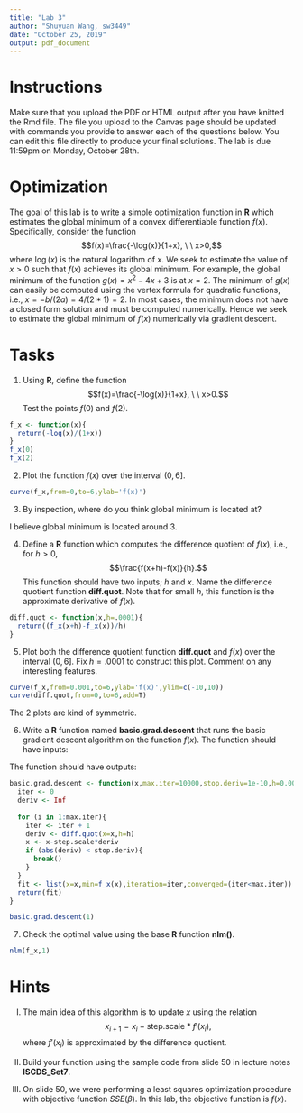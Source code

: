 ```yaml
---
title: "Lab 3"  
author: "Shuyuan Wang, sw3449"
date: "October 25, 2019"
output: pdf_document
---
```


# Instructions 
Make sure that you upload the PDF or HTML output after you have knitted the Rmd file.  The file you upload to the Canvas page should be updated with commands you provide to answer each of the questions below.  You can edit this file directly to produce your final solutions. The lab is due 11:59pm on Monday, October 28th.    

# Optimization

The goal of this lab is to write a simple optimization function in **R** which estimates the global minimum of a convex differentiable function $f(x)$.  Specifically, consider the function 
$$f(x)=\frac{-\log(x)}{1+x}, \ \ x>0,$$
where $\log(x)$ is the natural logarithm of $x$.  We seek to estimate the value of $x>0$ such that $f(x)$ achieves its global minimum.  For example, the global minimum of the function $g(x)=x^2-4x+3$ is at $x=2$. The minimum of $g(x)$ can easily be computed using the vertex formula for quadratic functions, i.e., $x=-b/(2a)=4/(2*1)=2$.  In most cases, the minimum does not have a closed form solution and must be computed numerically.  Hence we seek to estimate the global minimum of $f(x)$ numerically via gradient descent.    

# Tasks

1) Using **R**, define the function $$f(x)=\frac{-\log(x)}{1+x}, \ \ x>0.$$ Test the points $f(0)$ and $f(2)$.  

```r
f_x <- function(x){
  return(-log(x)/(1+x))
}
f_x(0)
f_x(2)
```

2) Plot the function $f(x)$ over the interval $(0,6]$. 

```r
curve(f_x,from=0,to=6,ylab='f(x)')
```

3)  By inspection, where do you think global minimum is located at?  

I believe global minimum is located around 3.

4) Define a **R** function which computes the difference quotient of $f(x)$, i.e., for $h>0$, 
$$\frac{f(x+h)-f(x)}{h}.$$ This function should have two inputs; $h$ and $x$.  Name the difference quotient function **diff.quot**.  Note that for small $h$,  this function is the approximate derivative of $f(x)$.  

```r
diff.quot <- function(x,h=.0001){
  return((f_x(x+h)-f_x(x))/h)
}
```

5) Plot both the difference quotient function **diff.quot** and $f(x)$ over the interval $(0,6]$. Fix $h=.0001$ to construct this plot. Comment on any interesting features.

```r
curve(f_x,from=0.001,to=6,ylab='f(x)',ylim=c(-10,10))
curve(diff.quot,from=0,to=6,add=T)
```

The 2 plots are kind of symmetric.

6) Write a **R** function named **basic.grad.descent** that runs the basic gradient descent algorithm on the function $f(x)$.
The function should have inputs:  

\begin{enumerate}
\item Initial value  {\bf x}
\item Maximum iterations  {\bf max.iter} with default 10000. 
\item Stopping criterion {\bf stop.deriv} with default 1e-10. 
\item Derivative step size {\bf h} with default .0001.  
\item Step size {\bf step.scale} with default .5. 
\end{enumerate} The function should have outputs:
\begin{enumerate}
\item The value $x$ that yields the minimum of $f(x)$. 
\item The minimum value of $f(x)$. 
\item The number of iterations the algorithm took to reach the minimum.
\item A logical indicator displaying whether or not the algorithm converged.  
\end{enumerate}

```r
basic.grad.descent <- function(x,max.iter=10000,stop.deriv=1e-10,h=0.0001,step.scale=.5){
  iter <- 0
  deriv <- Inf
  
  for (i in 1:max.iter){
    iter <- iter + 1
    deriv <- diff.quot(x=x,h=h)
    x <- x-step.scale*deriv
    if (abs(deriv) < stop.deriv){
      break()
    }
  }
  fit <- list(x=x,min=f_x(x),iteration=iter,converged=(iter<max.iter))
  return(fit)
}

basic.grad.descent(1)
```

7)  Check the optimal value using the base **R** function **nlm()**.  

```r
nlm(f_x,1)
```

# Hints

I) The main idea of this algorithm is to update $x$ using the relation
$$x_{i+1}=x_{i}-\text{step.scale}*f'(x_i),$$where $f'(x_i)$ is approximated by the difference quotient.     


II) Build your function using the sample code from slide 50 in lecture notes **ISCDS_Set7**.  


III) On slide 50, we were performing a least squares optimization procedure with objective function $SSE(\beta)$.  In this lab, the objective function is $f(x)$. 



